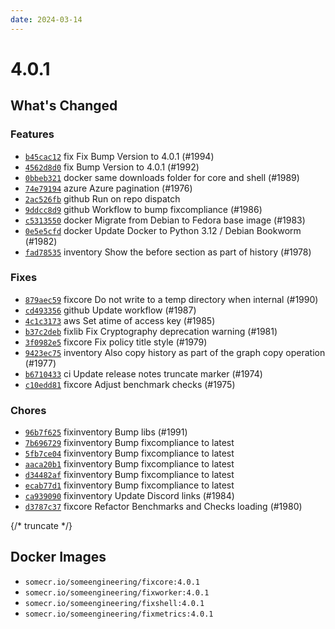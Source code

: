 ```yaml
---
date: 2024-03-14
---
```


# 4.0.1

## What's Changed

### Features

- [`b45cac12`](https://github.com/someengineering/fix/commit/b45cac12) <span class="badge badge--secondary">fix</span> Fix Bump Version to 4.0.1 (#1994)
- [`4562d8d0`](https://github.com/someengineering/fix/commit/4562d8d0) <span class="badge badge--secondary">fix</span> Bump Version to 4.0.1 (#1992)
- [`0bbeb321`](https://github.com/someengineering/fix/commit/0bbeb321) <span class="badge badge--secondary">docker</span> same downloads folder for core and shell (#1989)
- [`74e79194`](https://github.com/someengineering/fix/commit/74e79194) <span class="badge badge--secondary">azure</span> Azure pagination (#1976)
- [`2ac526fb`](https://github.com/someengineering/fix/commit/2ac526fb) <span class="badge badge--secondary">github</span> Run on repo dispatch
- [`9ddcc8d9`](https://github.com/someengineering/fix/commit/9ddcc8d9) <span class="badge badge--secondary">github</span> Workflow to bump fixcompliance (#1986)
- [`c5313550`](https://github.com/someengineering/fix/commit/c5313550) <span class="badge badge--secondary">docker</span> Migrate from Debian to Fedora base image (#1983)
- [`0e5e5cfd`](https://github.com/someengineering/fix/commit/0e5e5cfd) <span class="badge badge--secondary">docker</span> Update Docker to Python 3.12 / Debian Bookworm (#1982)
- [`fad78535`](https://github.com/someengineering/fix/commit/fad78535) <span class="badge badge--secondary">inventory</span> Show the before section as part of history (#1978)

### Fixes

- [`879aec59`](https://github.com/someengineering/fix/commit/879aec59) <span class="badge badge--secondary">fixcore</span> Do not write to a temp directory when internal (#1990)
- [`cd493356`](https://github.com/someengineering/fix/commit/cd493356) <span class="badge badge--secondary">github</span> Update workflow (#1987)
- [`4c1c3173`](https://github.com/someengineering/fix/commit/4c1c3173) <span class="badge badge--secondary">aws</span> Set atime of access key (#1985)
- [`b37c2deb`](https://github.com/someengineering/fix/commit/b37c2deb) <span class="badge badge--secondary">fixlib</span> Fix Cryptography deprecation warning (#1981)
- [`3f0982e5`](https://github.com/someengineering/fix/commit/3f0982e5) <span class="badge badge--secondary">fixcore</span> Fix policy title style (#1979)
- [`9423ec75`](https://github.com/someengineering/fix/commit/9423ec75) <span class="badge badge--secondary">inventory</span> Also copy history as part of the graph copy operation (#1977)
- [`b6710433`](https://github.com/someengineering/fix/commit/b6710433) <span class="badge badge--secondary">ci</span> Update release notes truncate marker (#1974)
- [`c10edd81`](https://github.com/someengineering/fix/commit/c10edd81) <span class="badge badge--secondary">fixcore</span> Adjust benchmark checks (#1975)

### Chores

- [`96b7f625`](https://github.com/someengineering/fix/commit/96b7f625) <span class="badge badge--secondary">fixinventory</span> Bump libs (#1991)
- [`7b696729`](https://github.com/someengineering/fix/commit/7b696729) <span class="badge badge--secondary">fixinventory</span> Bump fixcompliance to latest
- [`5fb7ce04`](https://github.com/someengineering/fix/commit/5fb7ce04) <span class="badge badge--secondary">fixinventory</span> Bump fixcompliance to latest
- [`aaca20b1`](https://github.com/someengineering/fix/commit/aaca20b1) <span class="badge badge--secondary">fixinventory</span> Bump fixcompliance to latest
- [`d34482af`](https://github.com/someengineering/fix/commit/d34482af) <span class="badge badge--secondary">fixinventory</span> Bump fixcompliance to latest
- [`ecab77d1`](https://github.com/someengineering/fix/commit/ecab77d1) <span class="badge badge--secondary">fixinventory</span> Bump fixcompliance to latest
- [`ca939090`](https://github.com/someengineering/fix/commit/ca939090) <span class="badge badge--secondary">fixinventory</span> Update Discord links (#1984)
- [`d3787c37`](https://github.com/someengineering/fix/commit/d3787c37) <span class="badge badge--secondary">fixcore</span> Refactor Benchmarks and Checks loading (#1980)

{/* truncate */}

## Docker Images

- `somecr.io/someengineering/fixcore:4.0.1`
- `somecr.io/someengineering/fixworker:4.0.1`
- `somecr.io/someengineering/fixshell:4.0.1`
- `somecr.io/someengineering/fixmetrics:4.0.1`
